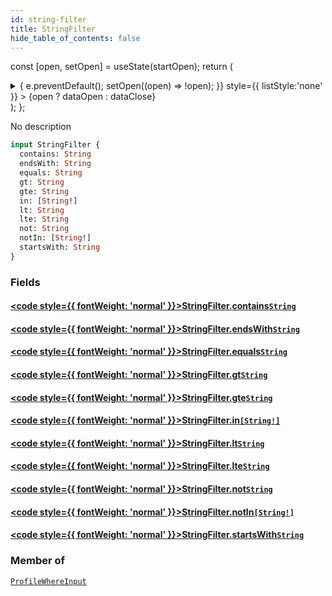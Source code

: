 ```yaml
---
id: string-filter
title: StringFilter
hide_table_of_contents: false
---
```






const [open, setOpen] = useState(startOpen);
return (
<details {...(open ? { open: true } : {})} className="details" style={{ border:'none', boxShadow:'none', background:'var(--ifm-background-color)' }}>
<summary
onClick={(e) => {
e.preventDefault();
setOpen((open) => !open);
}}
style={{ listStyle:'none' }} >
{open ? dataOpen : dataClose}
</summary>
{open && children}
</details>
);
};

No description

```graphql
input StringFilter {
  contains: String
  endsWith: String
  equals: String
  gt: String
  gte: String
  in: [String!]
  lt: String
  lte: String
  not: String
  notIn: [String!]
  startsWith: String
}
```

### Fields

#### [<code style={{ fontWeight: 'normal' }}>StringFilter.<b>contains</b></code>](#)<Bullet />[`String`](/api/scalars/string) <Badge class="badge badge--secondary" text="scalar"/>

>

#### [<code style={{ fontWeight: 'normal' }}>StringFilter.<b>endsWith</b></code>](#)<Bullet />[`String`](/api/scalars/string) <Badge class="badge badge--secondary" text="scalar"/>

>

#### [<code style={{ fontWeight: 'normal' }}>StringFilter.<b>equals</b></code>](#)<Bullet />[`String`](/api/scalars/string) <Badge class="badge badge--secondary" text="scalar"/>

>

#### [<code style={{ fontWeight: 'normal' }}>StringFilter.<b>gt</b></code>](#)<Bullet />[`String`](/api/scalars/string) <Badge class="badge badge--secondary" text="scalar"/>

>

#### [<code style={{ fontWeight: 'normal' }}>StringFilter.<b>gte</b></code>](#)<Bullet />[`String`](/api/scalars/string) <Badge class="badge badge--secondary" text="scalar"/>

>

#### [<code style={{ fontWeight: 'normal' }}>StringFilter.<b>in</b></code>](#)<Bullet />[`[String!]`](/api/scalars/string) <Badge class="badge badge--secondary" text="list"/> <Badge class="badge badge--secondary" text="scalar"/>

>

#### [<code style={{ fontWeight: 'normal' }}>StringFilter.<b>lt</b></code>](#)<Bullet />[`String`](/api/scalars/string) <Badge class="badge badge--secondary" text="scalar"/>

>

#### [<code style={{ fontWeight: 'normal' }}>StringFilter.<b>lte</b></code>](#)<Bullet />[`String`](/api/scalars/string) <Badge class="badge badge--secondary" text="scalar"/>

>

#### [<code style={{ fontWeight: 'normal' }}>StringFilter.<b>not</b></code>](#)<Bullet />[`String`](/api/scalars/string) <Badge class="badge badge--secondary" text="scalar"/>

>

#### [<code style={{ fontWeight: 'normal' }}>StringFilter.<b>notIn</b></code>](#)<Bullet />[`[String!]`](/api/scalars/string) <Badge class="badge badge--secondary" text="list"/> <Badge class="badge badge--secondary" text="scalar"/>

>

#### [<code style={{ fontWeight: 'normal' }}>StringFilter.<b>startsWith</b></code>](#)<Bullet />[`String`](/api/scalars/string) <Badge class="badge badge--secondary" text="scalar"/>

>

### Member of

[`ProfileWhereInput`](/api/inputs/profile-where-input) <Badge class="badge badge--secondary" text="input"/>
